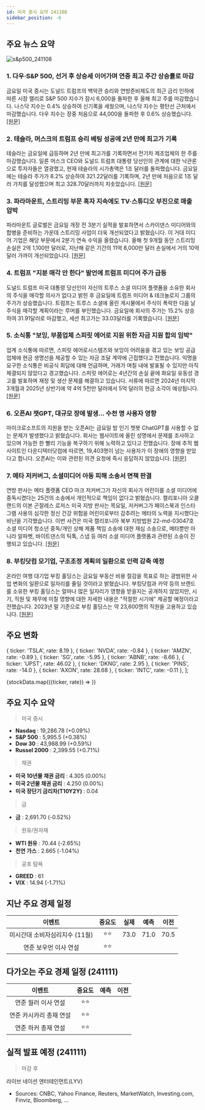 ```yaml
---
id: 미국 증시 요약 241108
sidebar_position: -6
---
```


## 주요 뉴스 요약

![s&p500_241108](/map/241108.png)

### 1. **다우·S&P 500, 선거 후 상승세 이어가며 연중 최고 주간 상승률로 마감**

금요일 미국 증시는 도널드 트럼프의 백악관 승리와 연방준비제도의 최근 금리 인하에 따른 시장 랠리로 S&P 500 지수가 잠시 6,000을 돌파한 후 올해 최고 주를 마감했습니다. 나스닥 지수는 0.4% 상승하여 신기록을 세웠으며, 나스닥 지수는 평탄선 근처에서 마감했습니다. 다우 지수는 장중 처음으로 44,000을 돌파한 후 0.6% 상승했습니다. [[원문]](https://finance.yahoo.com/news/live/stock-market-today-dow-sp-500-cap-best-week-of-year-with-records-as-post-election-rally-rolls-on-210058038.html)

### 2. **테슬라, 머스크의 트럼프 승리 베팅 성공에 2년 만에 최고가 기록**

테슬라는 금요일에 급등하며 2년 만에 최고가를 기록하면서 전기차 제조업체의 한 주를 마감했습니다. 일론 머스크 CEO와 도널드 트럼프 대통령 당선인의 관계에 대한 낙관론으로 투자자들은 열광했고, 현재 테슬라의 시가총액은 1조 달러를 돌파했습니다. 금요일에는 테슬라 주가가 8.2% 상승하여 321.22달러를 기록하며, 2년 만에 처음으로 1조 달러 가치를 달성했으며 최고 328.70달러까지 치솟았습니다. [[원문]](https://finance.yahoo.com/news/tesla-stock-closes-at-highest-level-in-over-2-years-as-musks-big-trump-bet-pays-off-211118958.html)

### 3. **파라마운트, 스트리밍 부문 흑자 지속에도 TV·스튜디오 부진으로 매출 압박**

파라마운트 글로벌은 금요일 개장 전 3분기 실적을 발표하면서 스카이댄스 미디어와의 합병을 준비하는 가운데 스트리밍 사업이 더욱 개선되었다고 밝혔습니다. 이 거대 미디어 기업은 해당 부문에서 2분기 연속 수익을 올렸습니다. 올해 첫 9개월 동안 스트리밍 손실은 2억 1,100만 달러로, 지난해 같은 기간의 11억 8,000만 달러 손실에서 거의 10억 달러 가까이 개선되었습니다. [[원문]](https://finance.yahoo.com/news/paramount-posts-another-quarter-of-streaming-profit-but-linear-tv-and-studio-struggles-pressure-revenue-120705450.html)

### 4. **트럼프 "지분 매각 안 한다" 발언에 트럼프 미디어 주가 급등**

도널드 트럼프 미국 대통령 당선인이 자신의 트루스 소셜 미디어 플랫폼을 소유한 회사의 주식을 매각할 의사가 없다고 밝힌 후 금요일에 트럼프 미디어 & 테크놀로지 그룹의 주가가 상승했습니다. 트럼프는 트루스 소셜에 올린 게시물에서 주식이 폭락한 다음 날 주식을 매각할 계획이라는 루머를 부인했습니다. 금요일에 회사의 주가는 15.2% 상승하여 31.91달러로 마감했고, 세션 최고가는 33.03달러를 기록했습니다. [[원문]](https://www.reuters.com/markets/us/trump-media-shares-rise-after-trump-says-he-wont-sell-2024-11-08/)

### 5. **소식통 "보잉, 부품업체 스피릿 에어로 지원 위한 자금 지원 합의 임박"**

업계 소식통에 따르면, 스피릿 에어로시스템즈와 보잉이 어려움을 겪고 있는 보잉 공급업체에 현금 생명선을 제공할 수 있는 자금 조달 계약에 근접했다고 전했습니다. 익명을 요구한 소식통은 비공식 회담에 대해 언급하며, 거래가 며칠 내에 발표될 수 있지만 아직 체결되지 않았다고 경고했습니다. 스피릿 에어로는 4년간의 손실 끝에 화요일 유동성 경고를 발표하며 재정 및 생산 문제를 해결하고 있습니다. 서류에 따르면 2024년 마지막 3개월과 2025년 상반기에 약 4억 5천만 달러에서 5억 달러의 현금 소각이 예상됩니다. [[원문]](https://www.reuters.com/business/aerospace-defense/boeing-close-funding-agreement-help-supplier-spirit-aero-source-says-2024-11-08/)

### 6. **오픈AI 챗GPT, 대규모 장애 발생... 수천 명 사용자 영향**

마이크로소프트의 지원을 받는 오픈AI는 금요일 밤 인기 챗봇 ChatGPT를 사용할 수 없는 문제가 발생했다고 밝혔습니다. 회사는 웹사이트에 올린 성명에서 문제를 조사하고 있으며 가능한 한 빨리 기능을 복구하기 위해 노력하고 있다고 전했습니다. 장애 추적 웹사이트인 다운디텍터닷컴에 따르면, 19,403명이 넘는 사용자가 이 장애의 영향을 받았다고 합니다. 오픈AI는 이와 관련된 의견 요청에 즉시 응답하지 않았습니다. [[원문]](https://www.reuters.com/technology/openais-chatgpt-faces-massive-outage-with-thousands-users-impacted-2024-11-09/)

### 7. **메타 저커버그, 소셜미디어 아동 피해 소송서 면책 판결**

연방 판사는 메타 플랫폼 CEO 마크 저커버그가 자신의 회사가 어린이를 소셜 미디어에 중독시켰다는 25건의 소송에서 개인적으로 책임이 없다고 밝혔습니다. 캘리포니아 오클랜드의 이본 곤잘레스 로저스 미국 지방 판사는 목요일, 저커버그가 페이스북과 인스타그램 사용의 심각한 정신 건강 위험을 어린이로부터 감추려는 메타의 노력을 지시했다는 비난을 기각했습니다. 이번 사건은 미국 캘리포니아 북부 지방법원 22-md-03047호 소셜 미디어 청소년 중독/개인 상해 제품 책임 소송에 대한 재심 소송으로, 메타뿐만 아니라 알파벳, 바이트댄스의 틱톡, 스냅 등 여러 소셜 미디어 플랫폼과 관련된 소송이 진행되고 있습니다. [[원문]](https://www.reuters.com/legal/metas-zuckerberg-not-liable-lawsuits-over-social-media-harm-children-2024-11-08/)

### 8. **부킹닷컴 모기업, 구조조정 계획의 일환으로 인력 감축 예정**

온라인 여행 대기업 부킹 홀딩스는 금요일 부동산 비용 절감을 목표로 하는 광범위한 사업 변화의 일환으로 일자리를 줄일 것이라고 밝혔습니다. 부킹닷컴과 카약 등의 브랜드를 소유한 부킹 홀딩스는 얼마나 많은 일자리가 영향을 받을지는 공개하지 않았지만, 시기, 직원 및 재무에 미칠 영향에 대한 자세한 내용은 "적절한 시기에" 제공할 예정이라고 전했습니다. 2023년 말 기준으로 부킹 홀딩스는 약 23,600명의 직원을 고용하고 있습니다. [[원문]](https://www.reuters.com/business/retail-consumer/booking-holdings-cut-jobs-part-reorganization-2024-11-08/)

## 주요 변화

  { ticker: 'TSLA', rate: 8.19 },
  { ticker: 'NVDA', rate: -0.84 },
  { ticker: 'AMZN', rate: -0.89 },
  { ticker: 'SG', rate: -5.95 },
  { ticker: 'ABNB', rate: -8.66 },
  { ticker: 'UPST', rate: 46.02 },
  { ticker: 'DKNG', rate: 2.95 },
  { ticker: 'PINS', rate: -14.0 },
  { ticker: 'AXON', rate: 28.68 },
  { ticker: 'INTC', rate: -0.11 },
];

{stockData.map(({ticker, rate}) => <StockCardMini key={ticker} ticker={ticker} rate={rate}></StockCardMini>)}

## 주요 지수 요약

> 미국 증시

- **Nasdaq** : 19,286.78 (+0.09%)
- **S&P 500** : 5,995.5 (+0.38%)
- **Dow 30** : 43,988.99 (+0.59%)
- **Russel 2000** : 2,399.55 (+0.71%)

> 채권

- **미국 10년물 채권 금리** : 4.305 (0.00%)
- **미국 2년물 채권 금리** : 4.250 (0.00%)
- **미국 장단기 금리차(T10Y2Y)** : 0.04

> 금

- **금** : 2,691.70 (-0.52%)

> 원유/원자재

- **WTI 원유** : 70.44 (-2.65%)
- **천연 가스** : 2.665 (-1.04%)

> 공포 탐욕

- **GREED** : 61
- **VIX** : 14.94 (-1.71%)

## 지난 주요 경제 일정

|             이벤트             | 중요도 | 실제 | 예측 | 이전 |
| :----------------------------: | :----: | :--: | :--: | :--: |
| 미시간대 소비자심리지수 (11월) |  ⭐⭐  | 73.0 | 71.0 | 70.5 |
|     연준 보우먼 이사 연설      |  ⭐⭐  |      |      |      |

## 다가오는 주요 경제 일정 (241111)

|         이벤트          | 중요도 | 예측 | 이전 |
| :---------------------: | :----: | :--: | :--: |
|   연준 월러 이사 연설   |  ⭐⭐  |      |      |
| 연준 카시카리 총재 연설 |  ⭐⭐  |      |      |
|   연준 하커 총재 연설   |  ⭐⭐  |      |      |

## 실적 발표 예정 (241111)

> 마감 후

라이브 네이션 엔터테인먼트(LYV)

- Sources: CNBC, Yahoo Finance, Reuters, MarketWatch, Investing.com, Finviz, Bloomberg, ...
